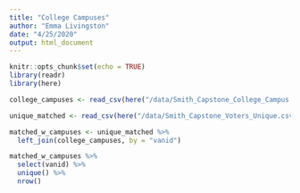 ```yaml
---
title: "College Campuses"
author: "Emma Livingston"
date: "4/25/2020"
output: html_document
---
```


```r
knitr::opts_chunk$set(echo = TRUE)
library(readr)
library(here)
```

```r
college_campuses <- read_csv(here("/data/Smith_Capstone_College_Campus.csv"))

unique_matched <- read_csv(here("/data/Smith_Capstone_Voters_Unique.csv"))
```

```r
matched_w_campuses <- unique_matched %>%
  left_join(college_campuses, by = "vanid")

matched_w_campuses %>% 
  select(vanid) %>%
  unique() %>%
  nrow()
```

